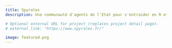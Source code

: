 ```yaml
---
title: Spyrales
description: Une communauté d'agents de l'Etat pour s'entraider en R et Python

# Optional external URL for project (replaces project detail page).
# external_link: "https://www.spyrales.fr/"

image: featured.png
---
```

